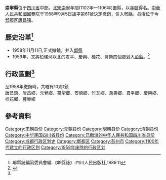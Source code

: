 '''崇寧縣'''位于[[四川省|四川省]]中部。[[北宋|北宋]][[崇寧|崇寧]]年間(1102年—1106年)置縣，以[[年號|年號]]得名。[[中華人民共和國國務院|中華人民共和國國務院]]于1958年9月5日議字第61號決定撤銷，併入[[郫縣|郫縣]]。县治位于今[[郫都区|郫都区]][[唐昌镇|唐昌镇]]。

==歷史沿革<ref name="郫縣誌">郫縣誌編纂委員會編.《郫縣誌》.四川人民出版社,1989.11</ref> ==

*1958年11月11日,正式撤銷，并入[[郫縣|郫縣]]
*1959年，又將柏條河以北的君平、慶興、桂花、豐樂四個鄉划入[[彭縣|彭縣]]。<ref>{{cite book|title=郫县年鉴2016|date=2016年|url=http://www.chengduyearbook.com/uploadfile/pixian2016.pdf|accessdate=2018-02-23|archive-date=2018-02-23|archive-url=https://web.archive.org/web/20180223232252/http://www.chengduyearbook.com/uploadfile/pixian2016.pdf|dead-url=yes}}</ref>

==行政區劃<ref name="郫縣誌" />==
至1958年撤銷時，共轄有10鄉1鎮<br />
唐昌鎮、唐昌鄉、元覺鄉、靈聖鄉、安德鄉、竹瓦鄉、萬壽鄉、君平鄉、慶興鄉、桂花鄉、豐樂鄉

==參考資料==
<div class="references-small">
<references />
</div>

{{中華民國四川省行政區劃}}
{{四川行政区划小作品}}
{{DEFAULTSORT:C}}
[[Category:宋朝县份|Category:宋朝县份]]
[[Category:元朝县份|Category:元朝县份]]
[[Category:明朝县份|Category:明朝县份]]
[[Category:清朝县份|Category:清朝县份]]
[[Category:中华民国四川省县份|Category:中华民国四川省县份]]
[[Category:已撤消的中华人民共和国四川省县份|Category:已撤消的中华人民共和国四川省县份]]
[[Category:成都行政区划史|Category:成都行政区划史]]
[[Category:郫都区|Category:郫都区]]
[[Category:彭州市|Category:彭州市]]
[[Category:1100年代建立的行政区划|Category:1100年代建立的行政区划]]
[[Category:1958年废除的行政区划|Category:1958年废除的行政区划]]